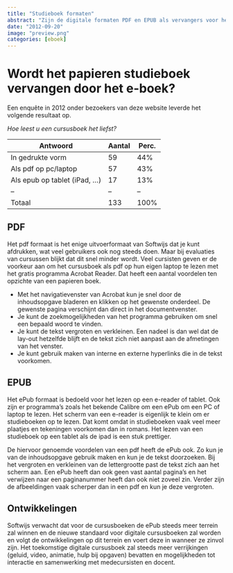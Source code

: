 ```yaml
---
title: "Studieboek formaten"
abstract: "Zijn de digitale formaten PDF en EPUB als vervangers voor het papieren boek."
date: "2012-09-20"
image: "preview.png"
categories: [eboek]
---
```


# Wordt het papieren studieboek vervangen door het e-boek?

Een enquête in 2012 onder bezoekers van deze website leverde het volgende resultaat op.

*Hoe leest u een cursusboek het liefst?*

| **Antwoord**                   | **Aantal** | **Perc.** |
|--------------------------------|------------|-----------|
| In gedrukte vorm               | 59         | 44%       |
| Als pdf op pc/laptop           | 57         | 43%       |
| Als epub op tablet (iPad, ...) | 17         | 13%       |
| --                             | --         | --        |
| Totaal                         | 133        | 100%      |

## PDF

Het pdf formaat is het enige uitvoerformaat van Softwijs dat je kunt afdrukken, wat veel gebruikers ook nog steeds doen. Maar bij evaluaties van cursussen blijkt dat dit snel minder wordt. Veel cursisten geven er de voorkeur aan om het cursusboek als pdf op hun eigen laptop te lezen met het gratis programma Acrobat Reader. Dat heeft een aantal voordelen ten opzichte van een papieren boek.

-   Met het navigatievenster van Acrobat kun je snel door de inhoudsopgave bladeren en klikken op het gewenste onderdeel. De gewenste pagina verschijnt dan direct in het documentvenster.
-   Je kunt de zoekmogelijkheden van het programma gebruiken om snel een bepaald woord te vinden.
-   Je kunt de tekst vergroten en verkleinen. Een nadeel is dan wel dat de lay-out hetzelfde blijft en de tekst zich niet aanpast aan de afmetingen van het venster.
-   Je kunt gebruik maken van interne en externe hyperlinks die in de tekst voorkomen.

## EPUB

Het ePub formaat is bedoeld voor het lezen op een e-reader of tablet. Ook zijn er programma's zoals het bekende Calibre om een ePub om een PC of laptop te lezen. Het scherm van een e-reader is eigenlijk te klein om er studieboeken op te lezen. Dat komt omdat in studieboeken vaak veel meer plaatjes en tekeningen voorkomen dan in romans. Het lezen van een studieboek op een tablet als de ipad is een stuk prettiger.

De hiervoor genoemde voordelen van een pdf heeft de ePub ook. Zo kun je van de inhoudsopgave gebruik maken en kun je de tekst doorzoeken. Bij het vergroten en verkleinen van de lettergrootte past de tekst zich aan het scherm aan. Een ePub heeft dan ook geen vast aantal pagina's en het verwijzen naar een paginanummer heeft dan ook niet zoveel zin. Verder zijn de afbeeldingen vaak scherper dan in een pdf en kun je deze vergroten.

## Ontwikkelingen

Softwijs verwacht dat voor de cursusboeken de ePub steeds meer terrein zal winnen en de nieuwe standaard voor digitale cursusboeken zal worden en volgt de ontwikkelingen op dit terrein en voert deze in wanneer ze zinvol zijn. Het toekomstige digitale cursusboek zal steeds meer verrijkingen (geluid, video, animatie, hulp bij opgaven) bevatten en mogelijkheden tot interactie en samenwerking met medecursisten en docent.
